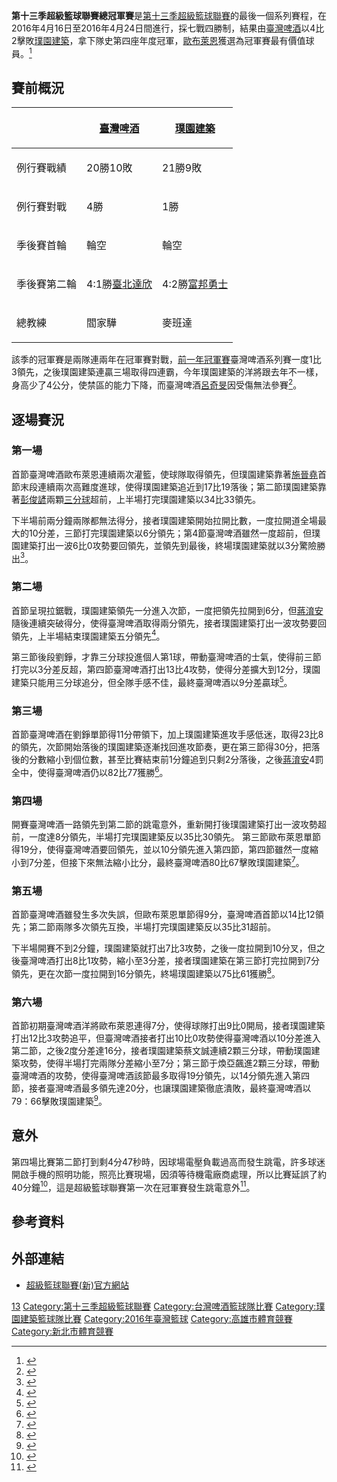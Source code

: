 {{NoteTA
| 1 = zh-hans:陳世杰;zh-hant:陳世杰
}}
'''第十三季超級籃球聯賽總冠軍賽'''是[[第十三季超級籃球聯賽|第十三季超級籃球聯賽]]的最後一個系列賽程，在2016年4月16日至2016年4月24日間進行，採七戰四勝制，結果由[[台灣啤酒籃球隊|臺灣啤酒]]以4比2擊敗[[璞園建築籃球隊|璞園建築]]，拿下隊史第四座年度冠軍，[[派翠克·歐布萊恩|歐布萊恩]]獲選為冠軍賽最有價值球員。<ref>{{cite web|url=http://www.chinatimes.com/realtimenews/20160424003565-260403|title=傷劉錚激士氣 台啤終結璞園4連霸|publisher=中時電子報|accessdate=2016年4月24日|deadurl=no|archiveurl=https://web.archive.org/web/20160425112314/http://www.chinatimes.com/realtimenews/20160424003565-260403|archivedate=2016年4月25日}}{{zh-tw}}</ref>
==賽前概況==
{| class="wikitable"
|+ 
! scope="col" | 
! scope="col" | [[台灣啤酒籃球隊|臺灣啤酒]]
! scope="col" | [[璞園建築籃球隊|璞園建築]]
|-
! scope="row" | 例行賽戰績
| 20勝10敗|| 21勝9敗
|-
! scope="row" | 例行賽對戰
| 4勝
| 1勝
|-
! scope="row" | 季後賽首輪
| 輪空
| 輪空
|-
! scope="row" | 季後賽第二輪
| 4:1勝[[達欣工程籃球隊|臺北達欣]]
| 4:2勝[[富邦勇士籃球隊|富邦勇士]]
|-
! scope="row" | 總教練
| 閻家驊
| 麥班達
|}
該季的冠軍賽是兩隊連兩年在冠軍賽對戰，[[第十二季超級籃球聯賽冠軍賽|前一年冠軍賽]]臺灣啤酒系列賽一度1比3領先，之後璞園建築連贏三場取得四連霸，今年璞園建築的洋將跟去年不一樣，身高少了4公分，使禁區的能力下降，而臺灣啤酒[[呂奇旻|呂奇旻]]因受傷無法參賽<ref>{{Cite news|url=http://media.pbplus.me/7078|title=2016 SBL總冠軍賽，好戲上場!|author=李亦伸|date=2016-04-14|work=pb+|accessdate=2018-07-08}}</ref>。

==逐場賽況==
===第一場===
{{basketballbox|bg = #fff| date=2016-4-16 |time=19:00 |place=[[鳳山體育館|鳳山體育館]]
|team1=[[台灣啤酒籃球隊|臺灣啤酒]] |score1=70
|team2='''[[璞園建築籃球隊|璞園建築]]''' |score2='''73'''
|report=<ref>{{Cite web|url=http://sbl.basketball-tpe.org/game/_E0tfdJUVW2q8KyRizQx3A|title=冠軍賽第一場賽後數據|accessdate=|author=|date=2016-04-16|publisher=超級籃球聯賽}}{{Dead link|date=2020年7月 |bot=InternetArchiveBot |fix-attempted=yes }}</ref>
|Q1= |Q2= |Q3= |Q4=
|points1=[[派翠克·歐布萊恩|歐布萊恩]] 22 |points2=陶斯 20
|rebounds1=歐布萊恩 16 |rebounds2=陶斯 13
|assist1=[[劉錚_(籃球運動員)|劉錚]] 4 |assist2=葛記豪 3
|attendance=
|referee=
}}
首節臺灣啤酒歐布萊恩連續兩次灌籃，使球隊取得領先，但璞園建築靠著[[施晉堯|施晉堯]]首節末段連續兩次高難度進球，使得璞園建築追近到17比19落後；第二節璞園建築靠著[[彭俊諺|彭俊諺]]兩顆[[三分球|三分球]]超前，上半場打完璞園建築以34比33領先。

下半場前兩分鐘兩隊都無法得分，接者璞園建築開始拉開比數，一度拉開道全場最大的10分差，三節打完璞園建築以6分領先；第4節臺灣啤酒雖然一度超前，但璞園建築打出一波6比0攻勢要回領先，並領先到最後，終場璞園建築就以3分驚險勝出<ref>{{Cite news|url=https://sports.ettoday.net/news/681868#ixzz5K0nlaJet|title=彭俊諺神切入！　領王者璞園建築冠軍首戰勝|author=|date=2016-04-16|work=ETtoday運動雲|accessdate=2018-07-07|deadurl=no|archiveurl=https://web.archive.org/web/20160723170833/http://sports.ettoday.net/news/681868#ixzz5K0nlaJet|archivedate=2016-07-23}}</ref>。

===第二場===
{{basketballbox|bg = #fff| date=2016-4-17 |time=19:00 |place=鳳山體育館
|team1=璞園建築 |score1=72
|team2='''臺灣啤酒''' |score2='''81'''
|report=<ref>{{Cite web|url=http://sbl.basketball-tpe.org/game/cAswPs0dKmRv_gAT73bE-A#comparison|title=冠軍賽第二場賽後數據|accessdate=|author=|date=2016-04-17|publisher=超級籃球聯賽}}{{Dead link|date=2020年7月 |bot=InternetArchiveBot |fix-attempted=yes }}</ref>
|Q1= |Q2= |Q3= |Q4=
|points1=[[簡浩|簡浩]] 17 |points2=劉錚 16
|rebounds1=陶斯 17 |rebounds2=歐布萊恩 17
|assist1=簡浩 3 |assist2=劉錚 5
|attendance=
|referee=
}}
首節呈現拉鋸戰，璞園建築領先一分進入次節，一度把領先拉開到6分，但[[蔣淯安|蔣淯安]]隨後連續突破得分，使得臺灣啤酒取得兩分領先，接者璞園建築打出一波攻勢要回領先，上半場結束璞園建築五分領先<ref>{{Citenews|url=https://sports.ettoday.net/news/682259#ixzz5K3sgOj6C|title=簡浩神準壓哨二分　璞園建築G2半場5分壓臺灣啤酒|author=|date=2016-04-17|work=ETtoday運動雲|accessdate=2018-07-07|deadurl=no|archiveurl=https://web.archive.org/web/20160422065045/http://sports.ettoday.net/news/682259#ixzz5K3sgOj6C|archivedate=2016-04-22}}</ref>。

第三節後段劉錚，才靠三分球投進個人第1球，帶動臺灣啤酒的士氣，使得前三節打完以3分差反超，第四節臺灣啤酒打出13比4攻勢，使得分差擴大到12分，璞園建築只能用三分球追分，但全隊手感不佳，最終臺灣啤酒以9分差贏球<ref>{{Cite news|url=http://gotv.ctitv.com.tw/2016/04/193816.htm|title=SBL／劉錚下半場及時復活　臺灣啤酒扳成1平|author=|date=2016-04-19|work=快點TV (新聞發布)|accessdate=2018-07-07|deadurl=no|archiveurl=https://web.archive.org/web/20170925013410/http://gotv.ctitv.com.tw/2016/04/193816.htm|archivedate=2017-09-25}}</ref>。 

===第三場===
{{basketballbox|bg = #fff| date=2016-4-19 |time=19:00 |place=鳳山體育館
|team1='''臺灣啤酒''' |score1='''82'''
|team2=璞園建築 |score2=77
|report=<ref>{{Cite web|url=http://sbl.basketball-tpe.org/game/uvFXkH3iiBfs292P3abtTA|title=冠軍賽第三場賽後數據|accessdate=|author=|date=2016-04-19|publisher=超級籃球聯賽}}{{Dead link|date=2020年7月 |bot=InternetArchiveBot |fix-attempted=yes }}</ref>
|Q1= |Q2= |Q3= |Q4=
|points1=歐布萊恩 25 |points2=簡浩 19
|rebounds1=歐布萊恩 15 |rebounds2=陶斯 10
|assist1=[[蔣淯安|蔣淯安]] 4 |assist2=[[陳世杰|陳世杰]] 4
|attendance=
|referee=
}}
首節臺灣啤酒在劉錚單節得11分帶領下，加上璞園建築進攻手感低迷，取得23比8的領先，次節開始落後的璞園建築逐漸找回進攻節奏，更在第三節得30分，把落後的分數縮小到個位數，甚至比賽結束前1分鐘追到只剩2分落後，之後[[蔣淯安|蔣淯安]]4罰全中，使得臺灣啤酒仍以82比77獲勝<ref>{{Cite news|url=https://www.setn.com/News.aspx?NewsID=139598|title=SBL冠軍賽／蔣淯安、劉錚成關鍵　臺灣啤酒2比1領先璞園建築|author=|date=2016-04-21|work=三立新聞網 (新聞發布)|accessdate=2018-07-07|deadurl=no|archiveurl=https://web.archive.org/web/20160420115149/http://www.setn.com/News.aspx?NewsID=139598|archivedate=2016-04-20}}</ref>。

===第四場===
{{basketballbox|bg = #fff| date=2016-4-21 |time=19:00 |place=[[新莊體育館|新莊體育館]]
|team1=璞園建築 |score1=67
|team2='''臺灣啤酒''' |score2='''80'''
|report=<ref>{{Cite web|url=http://sbl.basketball-tpe.org/game/vsFAGM8lAXQRB0a0GZnXLw|title=冠軍賽第四場賽後數據|accessdate=|author=|date=2016-04-21|publisher=超級籃球聯賽}}{{Dead link|date=2020年7月 |bot=InternetArchiveBot |fix-attempted=yes }}</ref>
|Q1= |Q2= |Q3= |Q4=
|points1=陶斯 17 |points2=[[派翠克·歐布萊恩|歐布萊恩]] 31
|rebounds1=陶斯 18 |rebounds2=歐布萊恩 18
|assist1=[[蔡文誠|蔡文誠]] 3 |assist2=[[劉錚_(籃球運動員)|劉錚]] 3
|attendance=
|referee=
}}
開賽臺灣啤酒一路領先到第二節的跳電意外，重新開打後璞園建築打出一波攻勢超前，一度達8分領先，半場打完璞園建築反以35比30領先。
第三節歐布萊恩單節得19分，使得臺灣啤酒要回領先，並以10分領先進入第四節，第四節雖然一度縮小到7分差，但接下來無法縮小比分，最終臺灣啤酒80比67擊敗璞園建築<ref>{{Cite news|url=https://tw.appledaily.com/new/realtime/20160421/844230/|title=歐布萊恩31分　臺灣啤酒勝璞園建築聽牌|author=|date=2016-04-21|work=蘋果日報|accessdate=2018-07-07|deadurl=no|archiveurl=https://web.archive.org/web/20180707012122/https://tw.appledaily.com/new/realtime/20160421/844230/|archivedate=2018-07-07}}</ref>。

===第五場===
{{basketballbox|bg = #fff| date=2016-4-23 |time=19:00 |place=新莊體育館
|team1=臺灣啤酒 |score1=61
|team2='''璞園建築''' |score2='''75'''
|report=<ref>{{Cite web|url=http://sbl.basketball-tpe.org/game/dWd6UqLQOUjRwFRnrGKr7A|title=冠軍賽第五場賽後數據|accessdate=|author=|date=2016-04-22|publisher=超級籃球聯賽}}{{Dead link|date=2020年7月 |bot=InternetArchiveBot |fix-attempted=yes }}</ref>
|Q1= |Q2= |Q3= |Q4=
|points1=[[蔣淯安|蔣淯安]] 17 |points2=陶斯 18
|rebounds1=歐布萊恩 19 |rebounds2=陶斯 16
|assist1=歐布萊恩 2 |assist2=蔡文誠 5
|attendance=
|referee=
}}
首節臺灣啤酒雖發生多次失誤，但歐布萊恩單節得9分，臺灣啤酒首節以14比12領先；第二節兩隊多次領先互換，半場打完璞園建築反以35比31超前。

下半場開賽不到2分鐘，璞園建築就打出7比3攻勢，之後一度拉開到10分叉，但之後臺灣啤酒打出8比1攻勢，縮小至3分差，接者璞園建築在第三節打完拉開到7分領先，更在次節一度拉開到16分領先，終場璞園建築以75比61獲勝<ref>{{Cite news|url=https://tw.appledaily.com/new/realtime/20160423/845501/|title=SBL總冠軍戰　璞園建築續命扳成2比3|author=|date=2016-04-23|work=蘋果日報|accessdate=2018-07-07}}</ref>。

===第六場===
{{basketballbox|bg = #fff| date=2016-4-24 |time=19:00 |place=新莊體育館
|team1=璞園建築 |score1=66
|team2='''臺灣啤酒''' |score2='''79'''
|report=<ref>{{Cite web|url=http://sbl.basketball-tpe.org/game/Wn23wFk2IAMTkxC9_ufvlg|title=冠軍賽第六場賽後數據|accessdate=|author=|date=2016-04-24|publisher=超級籃球聯賽}}{{Dead link|date=2020年7月 |bot=InternetArchiveBot |fix-attempted=yes }}</ref>
|Q1= |Q2= |Q3= |Q4=
|points1=[[蔡文誠|蔡文誠]] 19 |points2=歐布萊恩 21
|rebounds1=陶斯 13 |rebounds2=歐布萊恩 23
|assist1=[[葛記豪|葛記豪]] 5 |assist2=[[蔣淯安|蔣淯安]] 4
|attendance=
|referee=
}}
首節初期臺灣啤酒洋將歐布萊恩連得7分，使得球隊打出9比0開局，接者璞園建築打出12比3攻勢追平，但臺灣啤酒接者打出10比0攻勢使得臺灣啤酒以10分差進入第二節，之後2度分差達16分，接者璞園建築蔡文誠連續2顆三分球，帶動璞園建築攻勢，使得半場打完兩隊分差縮小至7分；第三節于煥亞飆進2顆三分球，帶動臺灣啤酒的攻勢，使得臺灣啤酒該節最多取得19分領先，以14分領先進入第四節，接者臺灣啤酒最多領先達20分，也讓璞園建築徹底潰敗，最終臺灣啤酒以79：66擊敗璞園建築<ref>{{Cite news|url=http://sports.ltn.com.tw/news/breakingnews/167497|title=臺灣啤酒大勝璞園 勇奪隊史第四座金盃|author=|date=2016-04-24|work=自由時報電子報|accessdate=2018-07-07}}{{Dead link|date=2018年9月 |bot=InternetArchiveBot |fix-attempted=yes }}</ref>。

==意外==
第四場比賽第二節打到剩4分47秒時，因球場電壓負載過高而發生跳電，許多球迷開啟手機的照明功能，照亮比賽現場，因須等待機電廠商處理，所以比賽延誤了約40分鐘<ref>{{Cite news|url=http://tube.chinatimes.com/20160422005128-261403|title=一片黑！SBL總冠軍賽突跳電 比賽被迫暫停|author=|date=2016-04-22|work=中時電子報|accessdate=2018-07-07}}</ref>，這是超級籃球聯賽第一次在冠軍賽發生跳電意外<ref>{{Cite news|url=https://video.udn.com/news/477479|title=跳電中斷38分鐘 SBL冠軍賽首次|author=|date=2016-04-21|work=聯合影音網|accessdate=2018-07-07}}</ref>。

==參考資料==
{{reflist}}

==外部連結==
* [http://sbl.choxue.com/ 超級籃球聯賽(新)官方網站]

{{SBL}}

[[Category:超級籃球聯賽總冠軍賽|13]]
[[Category:第十三季超級籃球聯賽|Category:第十三季超級籃球聯賽]]
[[Category:台灣啤酒籃球隊比賽|Category:台灣啤酒籃球隊比賽]]
[[Category:璞園建築籃球隊比賽|Category:璞園建築籃球隊比賽]]
[[Category:2016年臺灣籃球|Category:2016年臺灣籃球]]
[[Category:高雄市體育競賽|Category:高雄市體育競賽]]
[[Category:新北市體育競賽|Category:新北市體育競賽]]